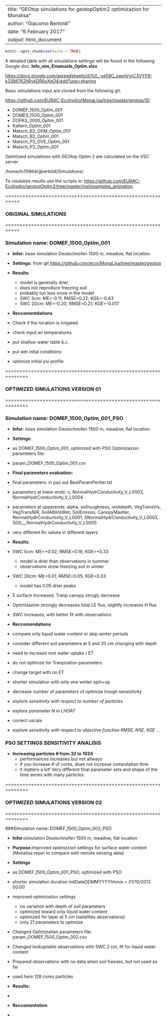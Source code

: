 
---
title: "GEOtop simulations for geotopOptim2 optimizazion for Monalisa"
author: "Giacomo Bertoldi"
date: "6 February 2017"
output: html_document
---

```r
knitr::opts_chunk$set(echo = TRUE)
```


A detailed table with all simulations settings will be found in the following Google doc: **Info_sim_Emanuele_Optim.xlsx**

<https://docs.google.com/spreadsheets/d/1UI_-ve58C_owmVyrC3VYY9-k33Mi762hRykDR6oXgO4/edit?usp=sharing>

Basic simulations input are cloned from the following git:

<https://github.com/EURAC-Ecohydro/MonaLisa/tree/master/geotop/1D>

* DOMEF_1500_Optim_001
* DOMES_1500_Optim_001
* DOPAS_2000_Optim_001
* Kaltern_Optim_001
* Matsch_B2_DVM_Optim_001
* Matsch_B2_Optim_001
* Matsch_P2_DVE_Optim_001
* Matsch_P2_Optim_001

Optimized simulations with GEOtop Optim 2 are calculated on the VSC server

/home/lv70864/gbertoldi/Simulations/

To visulalize results use the scripts in:
<https://github.com/EURAC-Ecohydro/geotopOptim2/tree/master/inst/examples_animation>

===========================================================

### ORIGINAL SIMULATIONS

===========================================================


### Simulation name: DOMEF_1500_Optim_001

* **Infor:** base simulation Deutschnofen 1500 m, meadow, flat location.
* **Settings:** from git <https://github.com/ecor/MonaLisa/tree/master/geotop>

* **Results**: 
  + model is generally drier, 
  + does not reproduce freezing soil
  + probably too less snow in the model
  + SWC 5cm:  ME=-0.11; RMSE=0.22; KGE=-0.43
  + SWC 20cm:  ME=-0.20; RMSE=0.21; KGE=-0.017

* **Reccomentdations**
+ Check if the location is irrigated
+ check input air temperatures
+ put shallow water table b.c.
+ put wet inital conditions
+ optimize initial psi profile


==============================================================

### OPTIMIZED SIMULATIONS VERSION 01

==============================================================


### Simulation name: DOMEF_1500_Optim_001_PSO

* **Infor:** base simulation Deutschnofen 1500 m, meadow, flat location
* **Settings**:
+ as DOMEF_1500_Optim_001, optimized with PSO
Optimizazion parameters file:
+ param_DOMEF_1500_Optim_001.csv


* **Final parameters evaluation:**
+ final parameters: in pso.out BestParamPerIter.txt
+ parameters at lower ends: n, NormalHydrConductivity_V_L0003, NormalHydrConductivity_V_L0004
+ parameters at upperends: alpha, soilroughness, rootdepth, VegTransVis, VegTransNIR, SoilAlbVisWet, SoilEmissiv, CanopyMaxIter, NormalHydrConductivity_V_L0001, SNormalHydrConductivity_V_L0002, SOIL__NormalHydrConductivity_V_L0005
+  very different Kv values in different layers

* **Results**:  
+ SWC 5cm:  ME=+0.02; RMSE=0.16; KGE=+0.33
	+ model is drier than observations in summer
	+ observations show freezing soil in winter
+ SWC 20cm:  ME=0.01; RMSE=0.05; KGE=0.33
	+ model has 0.05 drier peaks

+ E surface increased, Tranp canopy strogly decrease
+ Optimizazion strongly decreases total LE flux, slightly increases H flux
+ SWC increases, with better fit with observations

* **Reccomendations**
+ compare only liquid water content or skip winter periods
+ consider different soil parameters at 5 and 20 cm changing with depth
+ need to increase root water uptake / ET
+ do not optimize for Tranpiration parameters
+ change target with no ET
+ shorter simulation with only one winter spin+up
+ decrease number of parameters of optimize trough sensistivity
+ *explore sensitivity with respect to number of particles*
+ *explore parameter N in LHOAT*
+ correct uscale
+ *explore sensitivity with respect to objective function RMSE, NSE, KGE ...*

### PSO SETTINGS SENSITIVITY ANALISIS

* **Increasing particles # from 32 to 1024**
    + performances increases but not allways
    + if you increase # of cores, does not increase computation time
    + it matters a lot! Very different final parameter sets and shape of the time series with many particles.

==============================================================

### OPTIMIZED SIMULATIONS VERSION 02

==============================================================


###Simulation name: DOMEF_1500_Optim_002_PSO

* **Infor:**simulation Deutschnofen 1500 m, meadow, flat location

* **Purpose:**Improved optimizzion settings for surface water content (Monalisa repor to compare with remote sensing data)

* **Settings**
+ as DOMEF_1500_Optim_001_PSO, optimized with PSO
+ shorter simulation duration InitDateDDMMYYYYhhmm	=	01/10/2013 00:00 

+ improved optimization settings 
    + no variation with depth of soil parameters
    + optimized toward only liquid water content 
    + optimized for layer at  5 cm (satellites observations)
    + only 21 parameters to optimize
+ Changed Optimization parameters file: param_DOMEF_1500_Optim_002.csv
+ Changed lookuptable observations with SWC 2 cm, fit for liquid water content
+ Prepared observations with no data when soil freezes, but not used so far
+ used here 128 cores particles 

* **Results:** 
+
* **Reccomentation**
+